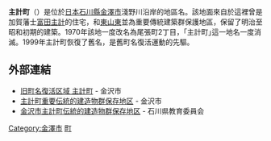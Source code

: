 '''主計町'''（{{lang-ja|かずえまち}}）是位於[[日本|日本]][[石川縣|石川縣]][[金澤市|金澤市]]淺野川沿岸的地區名。該地面來自於這裡曾是加賀藩士[[富田主計|富田主計]]的住宅，和[[東山東|東山東]]並為重要傳統建築群保護地區，保留了明治至昭和初期的建築。1970年該地一度改名為尾張町2丁目，｢主計町｣這一地名一度消滅。1999年主計町恢復了舊名，是舊町名復活運動的先驅。

== 外部連結 ==
* [http://www4.city.kanazawa.lg.jp/22050/kyuchomei/chiiki/kazue/index.html 旧町名復活区域 主計町] {{Wayback|url=http://www4.city.kanazawa.lg.jp/22050/kyuchomei/chiiki/kazue/index.html |date=20190602154636 }} - 金沢市
* [http://www4.city.kanazawa.lg.jp/11104/bunkazaimain/shiteibunkazai/denken/kazuemati_2.html 主計町重要伝統的建造物群保存地区] {{Wayback|url=http://www4.city.kanazawa.lg.jp/11104/bunkazaimain/shiteibunkazai/denken/kazuemati_2.html |date=20190602154636 }} - 金沢市
* [http://www.pref.ishikawa.lg.jp/kyoiku/bunkazai/denken/3.html 金沢市主計町伝統的建造物群保存地区] {{Wayback|url=http://www.pref.ishikawa.lg.jp/kyoiku/bunkazai/denken/3.html |date=20190602154635 }} - 石川県教育委員会

[[Category:金澤市|Category:金澤市]]
[[Category:以人名命名的日本行政區|町]]